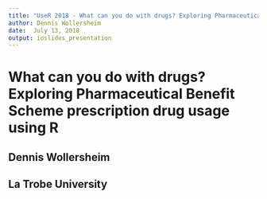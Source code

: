 ```yaml
---
title: "UseR 2018 - What can you do with drugs? Exploring Pharmaceutical Benefit Scheme prescription drug usage using R"
author: Dennis Wollersheim
date:  July 13, 2018
output: ioslides_presentation
---
```


# What can you do with drugs? Exploring Pharmaceutical Benefit Scheme prescription drug usage using R

## Dennis Wollersheim
## La Trobe University

